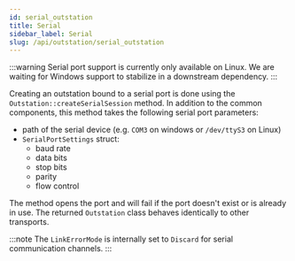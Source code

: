 ```yaml
---
id: serial_outstation
title: Serial
sidebar_label: Serial
slug: /api/outstation/serial_outstation
---
```



:::warning
Serial port support is currently only available on Linux. We are waiting for Windows support to stabilize in a downstream dependency.
:::

Creating an outstation bound to a serial port is done using the `Outstation::createSerialSession` method. In addition to the common components, this method takes
the following serial port parameters:

* path of the serial device (e.g. `COM3` on windows or `/dev/ttyS3` on Linux)
* `SerialPortSettings` struct:
  * baud rate
  * data bits
  * stop bits
  * parity
  * flow control

The method opens the port and will fail if the port doesn't exist or is already in use. The returned `Outstation` class behaves identically to other transports.

:::note
The `LinkErrorMode` is internally set to `Discard` for serial communication channels.
:::

